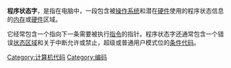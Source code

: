 {{Multiple issues|
{{Unreferenced|time=2022-01-30T13:30:09+00:00}}
{{Orphan|time=2022-01-30T13:30:09+00:00}}
}}
'''程序状态字'''，是指在电脑中，一段包含被[[操作系统|操作系统]]和潜在[[硬件|硬件]]使用的程序状态信息的[[内存|内存]]或[[硬件|硬件]]区域。

它经常包含一个指向下一条需要被执行[[指令|指令]]的指针。程序状态字还通常包含一个错误[[状态区域|状态区域]]和关于中断允许或禁止，超级或普通用户模式位的[[条件代码|条件代码]]。

{{计算机小作品}}
[[Category:计算机代码|Category:计算机代码]]
[[Category:编码|Category:编码]]